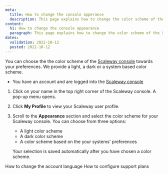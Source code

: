 ```yaml
---
meta:
  title: How to change the console apperance
  description: This page explains how to change the color scheme of the Scaleway console
content:
  h1: How to change the console appearance
  paragraph: This page explains how to change the color scheme of the Scaleway console
dates:
  validation: 2022-10-12
  posted: 2022-10-12
---
```


You can choose the the color scheme of the [Scaleway console](/console/my-account/concepts/#console) towards your preferences. We provide a light, a dark or a system based color scheme. 

 <Message type="requirement">

  - You have an account and are logged into the [Scaleway console](https://console.scaleway.com) 

</Message>

1. Click on your name in the top right corner of the Scaleway console. A pop-up menu opens. 

2. Click **My Profile** to view your Scaleway user profile. 

    <Lightbox src="scaleway-console-my-profile.webp" alt="" /> 

3. Scroll to the **Appearance** section and select the color scheme for your Scaleway console. You can choose from three options:
    * A light color scheme 
    * A dark color scheme
    * A color scheme based on the your systems' preferences

    <Lightbox src="scaleway-console-appearance.webp" alt="" />

    <Message type="note">

    Your selection is saved automatically after you have chosen a color scheme. 

    </Message>

<Navigation title="See Also">
  <PreviousButton to="/console/my-account/how-to/change-language/">How to change the account language</PreviousButton>
  <NextButton to="/console/my-account/how-to/configure-support-plans">How to configure support plans</NextButton>
</Navigation>

